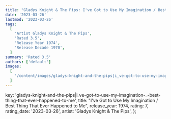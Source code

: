 ```yaml
---
title: "Gladys Knight & The Pips: I've Got to Use My Imagination / Best Thing That Ever Happened to Me (1974)"
date: '2023-03-26'
lastmod: '2023-03-26'
tags:
  [
    'Artist Gladys Knight & The Pips',
    'Rated 3.5',
    'Release Year 1974',
    'Release Decade 1970',
  ]
summary: 'Rated 3.5'
authors: ['default']
images:
  [
    '/content/images/gladys-knight-and-the-pips|i_ve-got-to-use-my-imagination-_-best-thing-that-ever-happened-to-me.jpg',
  ]
---
```


  key: 'gladys-knight-and-the-pips|i_ve-got-to-use-my-imagination-_-best-thing-that-ever-happened-to-me',
  title: "I've Got to Use My Imagination / Best Thing That Ever Happened to Me",
  release_year: 1974,
  rating: 7,
  rating_date: '2023-03-26',
  artist: 'Gladys Knight & The Pips',
};

<MusicRating data={data} />
